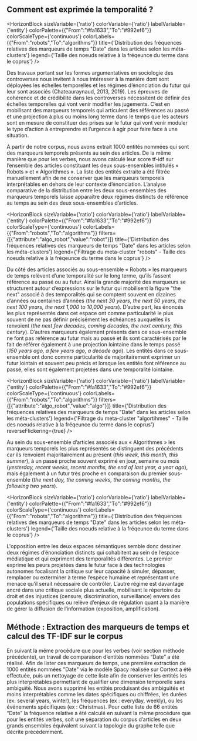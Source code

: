 
## Comment est exprimée la temporalité ? 

<HorizonBlock 
  sizeVariable={'ratio'} 
  colorVariable={'ratio'} 
  labelVariable={'entity'} 
  colorPalette={{"From":"#fa1633","To":"#992ef6"}} 
  colorScaleType={'continuous'} 
  colorLabels={{"From":"robots","To":"algorithms"}} 
  title={'Distribution des fréquences relatives des marqueurs de temps "Date" dans les articles selon les méta-clusters'} 
  legend={'Taille des noeuds relative à la fréqeunce du terme dans le coprus'}
/>

Des travaux portant sur les formes argumentatives en sociologie des controverses nous invitent à nous intéresser à la manière dont sont déployées les échelles temporelles et les régimes d’énonciation du futur qui leur sont associés (Chateauraynaud, 2013, 2019). Les épreuves de cohérence et de crédibilité dans les controverses nécessitent de définir des échelles temporelles qui vont venir modifier les jugements. C’est en mobilisant des marqueurs temporels qui articulent des références au passé et une projection à plus ou moins long terme dans le temps que les acteurs sont en mesure de constituer des prises sur le futur qui vont venir moduler le type d’action à entreprendre et l’urgence à agir pour faire face à une situation. 

A partir de notre corpus, nous avons extrait 1000 entités nommées qui sont des marqueurs temporels présents au sein des articles. De la même manière que pour les verbes, nous avons calculé leur score tf-idf sur l’ensemble des articles constituant les deux sous-ensembles intitulés « Robots » et « Algorithmes ». La liste des entités extraite a été filtrée manuellement afin de ne conserver que les marqueurs temporels interprétables en dehors de leur contexte d’énonciation. L’analyse comparative de la distribution entre les deux sous-ensembles des marqueurs temporels laisse apparaître deux régimes distincts de référence au temps au sein des deux sous-ensembles d’articles. 


<HorizonBlock 
  sizeVariable={'ratio'} 
  colorVariable={'ratio'} 
  labelVariable={'entity'} 
  colorPalette={{"From":"#fa1633","To":"#992ef6"}} 
  colorScaleType={'continuous'} 
  colorLabels={{"From":"robots","To":"algorithms"}} 
  filters={[{"attribute":"algo_robot","value":"robot"}]} 
  title={'Distribution des fréquences relatives des marqueurs de temps "Date" dans les articles selon les méta-clusters'} 
  legend={'Filtrage du meta-cluster "robots" - Taille des noeuds relative à la fréqeunce du terme dans le coprus'}
/>

Du côté des articles associés au sous-ensemble « Robots » les marqueurs de temps relèvent d’une temporalité sur le long terme, qu’ils fassent référence au passé ou au futur. Ainsi la grande majorité des marqueurs se structurent autour d’expressions sur le futur qui mobilisent la figure "the next" associé à des temporalités qui se comptent souvent en dizaines d’années ou centaines d’années (*the next 30 years, the next 50 years, the next 100 years, the next 1,000 to 10,000 years*). D’autre part, les énoncés les plus représentés dans cet espace ont comme particularité le plus souvent de ne pas définir précisément les échéances auxquelles ils renvoient (*the next few decades, coming decades, the next century, this century*). D’autres marqueurs également présents dans ce sous-ensemble ne font pas référence au futur mais au passé et ils sont caractérisés par le fait de référer également à une projection lointaine dans le temps passé (*150 years ago, a few years ago, a decade ago*). Les entités dans ce sous-ensemble ont donc comme particularité de majoritairement exprimer un futur lointain et souvent peu précis et lorsque les entités font référence au passé, elles sont également projetées dans une temporalité lointaine.

<HorizonBlock 
  sizeVariable={'ratio'} 
  colorVariable={'ratio'} 
  labelVariable={'entity'} 
  colorPalette={{"From":"#fa1633","To":"#992ef6"}} 
  colorScaleType={'continuous'} 
  colorLabels={{"From":"robots","To":"algorithms"}} 
  filters={[{"attribute":"algo_robot","value":"algo"}]} 
  title={'Distribution des fréquences relatives des marqueurs de temps "Date" dans les articles selon les méta-clusters'} 
  legend={'Filtrage du meta-cluster "algortihmes" - Taille des noeuds relative à la fréqeunce du terme dans le coprus'} 
  reverseFlickering={true}
/>

Au sein du sous-ensemble d’articles associés aux « Algorithmes » les marqueurs temporels les plus représentés se distinguent des précédents car ils renvoient majoritairement au présent (*this week, this month, this summer*), à un passé proche souvent exprimé en jour, semaine ou mois (*yesterday, recent weeks, recent months, the end of last year, a year ago*), mais également à un futur très proche en comparaison du premier sous-ensemble (*the next day, the coming weeks, the coming months, the following two years*).

<HorizonBlock 
  sizeVariable={'ratio'} 
  colorVariable={'ratio'} 
  labelVariable={'entity'} 
  colorPalette={{"From":"#fa1633","To":"#992ef6"}} 
  colorScaleType={'continuous'} 
  colorLabels={{"From":"robots","To":"algorithms"}} 
  title={'Distribution des fréquences relatives des marqueurs de temps "Date" dans les articles selon les méta-clusters'} 
  legend={'Taille des noeuds relative à la fréqeunce du terme dans le coprus'}
/>

L'opposition entre les deux espaces sémantiques semble donc dessiner deux régimes d’énonciation distincts qui cohabitent au sein de l’espace médiatique et qui expriment des temporalités différentes. Le premier exprime les peurs projetées dans le futur face à des technologies autonomes focalisant la critique sur leur capacité à simuler, dépasser, remplacer ou exterminer à terme l’espèce humaine et représentant une menace qu’il serait nécessaire de contrôler. L’autre régime est davantage ancré dans une critique sociale plus actuelle, mobilisant le répertoire du droit et des injustices (censure, discrimination, surveillance) envers des populations spécifiques ou relève d’enjeux de régulation quant à la manière de gérer la diffusion de l’information (exposition, amplification).

<div className="methodo-container">
  <h2 id="m-thode-extraction-des-marqueurs-de-temps-et-calcul-des-tf-idf-sur-le-corpus">Méthode : Extraction des marqueurs de temps et calcul des TF-IDF sur le corpus</h2>
<p>En suivant la même procédure que pour les verbes (voir section méthode précédente), un travail de comparaison d’entités nommées “Date” a été réalisé. Afin de lister ces marqueurs de temps, une première extraction de 1000 entités nommées "Date" via le modèle Spacy réalisée sur Cortext a été effectuée, puis un nettoyage de cette liste afin de conserver les entités les plus interprétables permettant de qualifier une dimension temporelle sans ambiguïté. Nous avons supprimé les entités produisant des ambiguïtés et moins interprétables comme les dates spécifiques ou chiffrées, les durées (ex: several years, winter), les fréquences (ex : everyday, weekly), ou les événements spécifiques (ex : Christmas). Pour cette liste de 66 entités “Date” la fréquence relative a été calculé en suivant la même procédure que pour les entités verbes, soit une séparation du corpus d’articles en deux grands ensembles équivalent suivant la topologie du graphe telle que décrite précédemment.</p>
</div>



